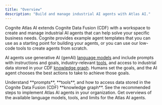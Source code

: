 ```yaml
---
title: "Overview"
description: "Build and manage industrial AI agents with Atlas AI."
---
```


Cognite Atlas AI extends Cognite Data Fusion (CDF) with a workspace to create and manage industrial AI agents that can help solve your specific business needs. Cognite provides example agent templates that you can use as a starting point for building your agents, or you can use our low-code tools to create agents from scratch.

AI agents use generative AI (genAI) [language models](/cdf/atlas_ai/references/atlas_ai_agent_language_models) and include prompts with instructions and goals, industry-relevant [tools](/cdf/atlas_ai/references/atlas_ai_agent_tools), and access to industrial data stored in your CDF [knowledge graph](/cdf/dm/). Humans set the goals, and the AI agent chooses the best actions to take to achieve those goals.

<CardGroup cols={2}>
  <Card title="About Atlas AI agents" icon="sparkles">
    Understand **prompts**, **tools**, and how to access data stored in the Cognite Data Fusion (CDF) **knowledge graph**.
  </Card>
  <Card title="Implementing Atlas AI agents" icon="sparkles" href="/cdf/atlas_ai/guides/atlas_ai_agent_building">
    See the recommended steps to implement Atlas AI agents in your organization.
  </Card>
  <Card title="Reference information" icon="sparkles" iconType="sharp-solid" href="/cdf/atlas_ai/references/">
    Get overviews of the available language models, tools, and limits for the Atlas AI agents.
  </Card>
</CardGroup>